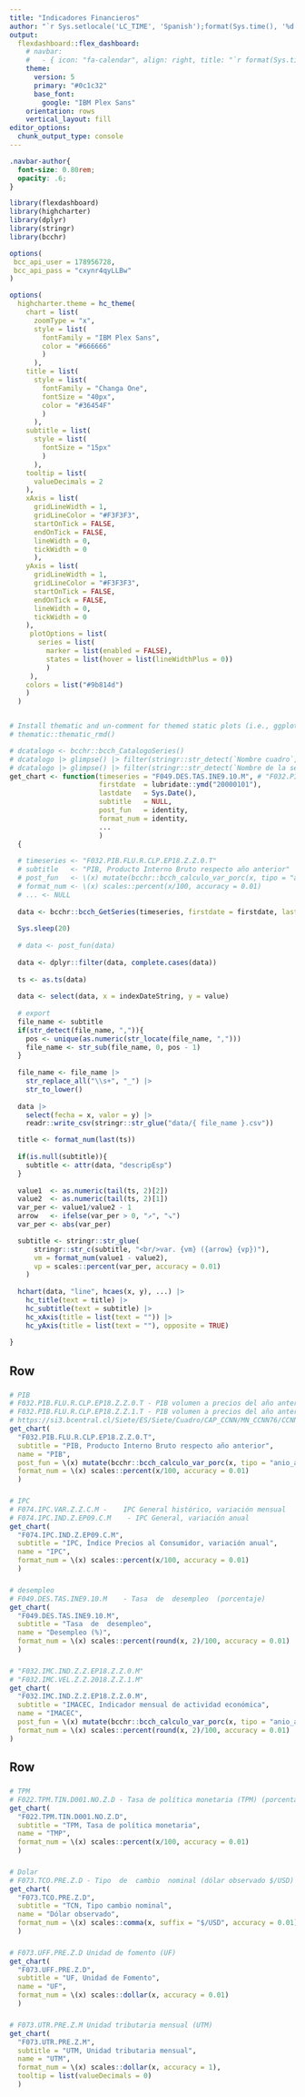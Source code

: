 ```yaml
---
title: "Indicadores Financieros"
author: "`r Sys.setlocale('LC_TIME', 'Spanish');format(Sys.time(), '%d %B, %Y')`"
output: 
  flexdashboard::flex_dashboard:
    # navbar:
    #   - { icon: "fa-calendar", align: right, title: "`r format(Sys.time(), '%d %B, %Y')`"}
    theme:
      version: 5
      primary: "#0c1c32"
      base_font:
        google: "IBM Plex Sans"
    orientation: rows
    vertical_layout: fill
editor_options: 
  chunk_output_type: console
---
```

 
```css
.navbar-author{ 
  font-size: 0.80rem;
  opacity: .6;
}
```

```r
library(flexdashboard)
library(highcharter)
library(dplyr)
library(stringr)
library(bcchr)

options(
 bcc_api_user = 178956728,
 bcc_api_pass = "cxynr4qyLLBw"
)

options(
  highcharter.theme = hc_theme(
    chart = list(
      zoomType = "x",
      style = list(
        fontFamily = "IBM Plex Sans",
        color = "#666666"
        )
      ),
    title = list(
      style = list(
        fontFamily = "Changa One",
        fontSize = "40px",
        color = "#36454F"
        )
      ),
    subtitle = list(
      style = list(
        fontSize = "15px"
        )
      ),
    tooltip = list(
      valueDecimals = 2
    ),
    xAxis = list(
      gridLineWidth = 1,
      gridLineColor = "#F3F3F3",
      startOnTick = FALSE,
      endOnTick = FALSE,
      lineWidth = 0,
      tickWidth = 0
      ),
    yAxis = list(
      gridLineWidth = 1,
      gridLineColor = "#F3F3F3",
      startOnTick = FALSE,
      endOnTick = FALSE,
      lineWidth = 0,
      tickWidth = 0
    ),
     plotOptions = list(
       series = list(
         marker = list(enabled = FALSE),
         states = list(hover = list(lineWidthPlus = 0))
         )
     ),
    colors = list("#9b814d")
    )
  )


# Install thematic and un-comment for themed static plots (i.e., ggplot2)
# thematic::thematic_rmd()
```

```r
# dcatalogo <- bcchr::bcch_CatalogoSeries()
# dcatalogo |> glimpse() |> filter(stringr::str_detect(`Nombre cuadro`, "IMACEC")) |> View()
# dcatalogo |> glimpse() |> filter(stringr::str_detect(`Nombre de la serie`, "IMACEC")) |> View()
get_chart <- function(timeseries = "F049.DES.TAS.INE9.10.M", # "F032.PIB.FLU.R.CLP.EP18.Z.Z.0.T",
                      firstdate  = lubridate::ymd("20000101"),
                      lastdate   = Sys.Date(),
                      subtitle   = NULL,
                      post_fun   = identity,
                      format_num = identity,
                      ...
                      )
  {
  
  # timeseries <- "F032.PIB.FLU.R.CLP.EP18.Z.Z.0.T"
  # subtitle   <- "PIB, Producto Interno Bruto respecto año anterior"
  # post_fun   <- \(x) mutate(bcchr::bcch_calculo_var_porc(x, tipo = "anio_anterior"), value = 100 * value)
  # format_num <- \(x) scales::percent(x/100, accuracy = 0.01)
  # ... <- NULL
  
  data <- bcchr::bcch_GetSeries(timeseries, firstdate = firstdate, lastdate = lastdate)
  
  Sys.sleep(20)
  
  # data <- post_fun(data)
  
  data <- dplyr::filter(data, complete.cases(data))
  
  ts <- as.ts(data)
  
  data <- select(data, x = indexDateString, y = value)
  
  # export
  file_name <- subtitle 
  if(str_detect(file_name, ",")){
    pos <- unique(as.numeric(str_locate(file_name, ",")))
    file_name <- str_sub(file_name, 0, pos - 1)
  } 
  
  file_name <- file_name |> 
    str_replace_all("\\s+", "_") |> 
    str_to_lower()
  
  data |> 
    select(fecha = x, valor = y) |> 
    readr::write_csv(stringr::str_glue("data/{ file_name }.csv"))

  title <- format_num(last(ts))
  
  if(is.null(subtitle)){
    subtitle <- attr(data, "descripEsp")
  }
  
  value1  <- as.numeric(tail(ts, 2)[2])
  value2  <- as.numeric(tail(ts, 2)[1])
  var_per <- value1/value2 - 1
  arrow   <- ifelse(var_per > 0, "↗", "↘")
  var_per <- abs(var_per)

  subtitle <- stringr::str_glue(
      stringr::str_c(subtitle, "<br/>var. {vm} ({arrow} {vp})"),
      vm = format_num(value1 - value2),
      vp = scales::percent(var_per, accuracy = 0.01)
    )
  
  hchart(data, "line", hcaes(x, y), ...) |>
    hc_title(text = title) |>
    hc_subtitle(text = subtitle) |>
    hc_xAxis(title = list(text = "")) |>
    hc_yAxis(title = list(text = ""), opposite = TRUE) 
  
}
```

Row 
-----------------------------------------------------------------------

###

```r
# PIB
# F032.PIB.FLU.R.CLP.EP18.Z.Z.0.T - PIB volumen a precios del año anterior encadenado
# F032.PIB.FLU.R.CLP.EP18.Z.Z.1.T - PIB volumen a precios del año anterior encadenado (desestacionalizado)
# https://si3.bcentral.cl/Siete/ES/Siete/Cuadro/CAP_CCNN/MN_CCNN76/CCNN2018_P0_V2/637801082315858005?cbFechaInicio=2013&cbFechaTermino=2022&cbFrecuencia=QUARTERLY&cbCalculo=YTYPCT&cbFechaBase=
get_chart(
  "F032.PIB.FLU.R.CLP.EP18.Z.Z.0.T", 
  subtitle = "PIB, Producto Interno Bruto respecto año anterior",
  name = "PIB",
  post_fun = \(x) mutate(bcchr::bcch_calculo_var_porc(x, tipo = "anio_anterior"), value = 100 * value),
  format_num = \(x) scales::percent(x/100, accuracy = 0.01)
  )
```

###

```r
# IPC
# F074.IPC.VAR.Z.Z.C.M -	IPC General histórico, variación mensual
# F074.IPC.IND.Z.EP09.C.M	 - IPC General, variación anual
get_chart(
  "F074.IPC.IND.Z.EP09.C.M", 
  subtitle = "IPC, Índice Precios al Consumidor, variación anual",
  name = "IPC",
  format_num = \(x) scales::percent(x/100, accuracy = 0.01)
  )
```

###

```r
# desempleo
# F049.DES.TAS.INE9.10.M	- Tasa  de  desempleo  (porcentaje)
get_chart(
  "F049.DES.TAS.INE9.10.M",
  subtitle = "Tasa  de  desempleo",
  name = "Desempleo (%)",
  format_num = \(x) scales::percent(round(x, 2)/100, accuracy = 0.01)
  )
```

###

```r
# "F032.IMC.IND.Z.Z.EP18.Z.Z.0.M"
# "F032.IMC.VEL.Z.Z.2018.Z.Z.1.M"
get_chart(
  "F032.IMC.IND.Z.Z.EP18.Z.Z.0.M",
  subtitle = "IMACEC, Indicador mensual de actividad económica",
  name = "IMACEC",
  post_fun = \(x) mutate(bcchr::bcch_calculo_var_porc(x, tipo = "anio_anterior"), value = 100 * value),
  format_num = \(x) scales::percent(round(x, 2)/100, accuracy = 0.01)
)
```

Row
-----------------------------------------------------------------------


###

```r
# TPM
# F022.TPM.TIN.D001.NO.Z.D - Tasa de política monetaria (TPM) (porcentaje)
get_chart(
  "F022.TPM.TIN.D001.NO.Z.D",
  subtitle = "TPM, Tasa de política monetaria",
  name = "TMP",
  format_num = \(x) scales::percent(x/100, accuracy = 0.01)
  )
```

###

```r
# Dolar
# F073.TCO.PRE.Z.D - Tipo  de  cambio  nominal (dólar observado $/USD)        
get_chart(
  "F073.TCO.PRE.Z.D",
  subtitle = "TCN, Tipo cambio nominal",
  name = "Dólar observado",
  format_num = \(x) scales::comma(x, suffix = "$/USD", accuracy = 0.01)
  )
```

###

```r
# F073.UFF.PRE.Z.D Unidad de fomento (UF)
get_chart(
  "F073.UFF.PRE.Z.D",
  subtitle = "UF, Unidad de Fomento",
  name = "UF",
  format_num = \(x) scales::dollar(x, accuracy = 0.01)
  )
```

###

```r
# F073.UTR.PRE.Z.M Unidad tributaria mensual (UTM)
get_chart(
  "F073.UTR.PRE.Z.M",
  subtitle = "UTM, Unidad tributaria mensual",
  name = "UTM",
  format_num = \(x) scales::dollar(x, accuracy = 1),
  tooltip = list(valueDecimals = 0)
  )
```
